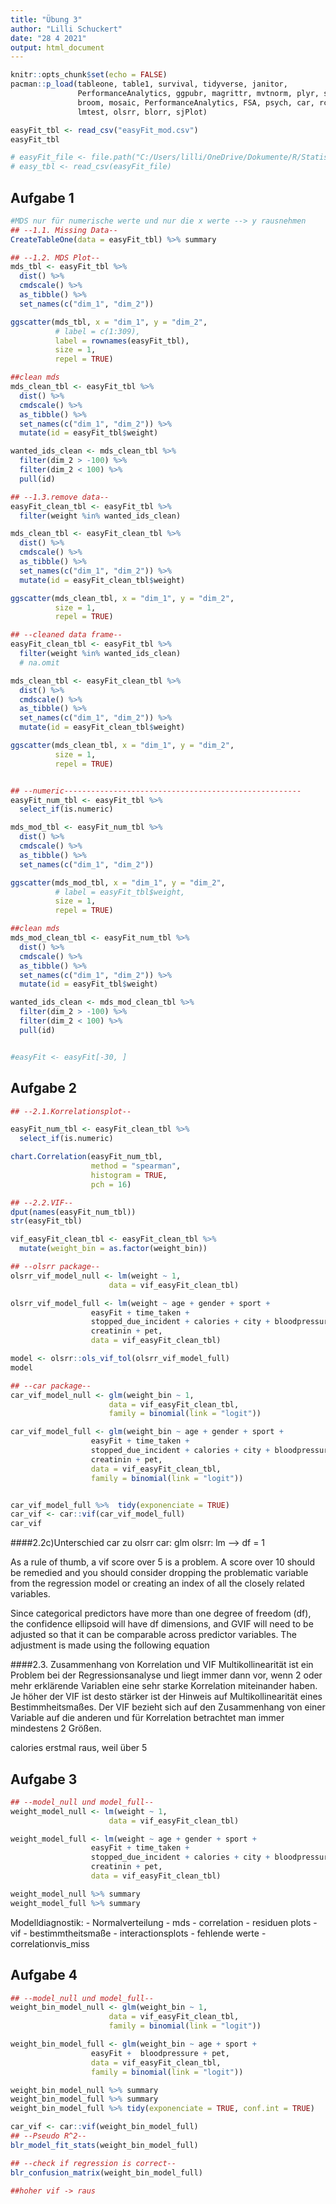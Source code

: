 ---
title: "Übung 3"
author: "Lilli Schuckert"
date: "28 4 2021"
output: html_document
---

```{r setup}
knitr::opts_chunk$set(echo = FALSE)
pacman::p_load(tableone, table1, survival, tidyverse, janitor,
               PerformanceAnalytics, ggpubr, magrittr, mvtnorm, plyr, simstudy,
               broom, mosaic, PerformanceAnalytics, FSA, psych, car, rcompanion,
               lmtest, olsrr, blorr, sjPlot)

easyFit_tbl <- read_csv("easyFit_mod.csv")
easyFit_tbl

# easyFit_file <- file.path("C:/Users/lilli/OneDrive/Dokumente/R/Statistik 2", "easyFit_mod.csv")
# easy_tbl <- read_csv(easyFit_file)
```

## Aufgabe 1

```{r MDS}

#MDS nur für numerische werte und nur die x werte --> y rausnehmen
## --1.1. Missing Data--
CreateTableOne(data = easyFit_tbl) %>% summary

## --1.2. MDS Plot--
mds_tbl <- easyFit_tbl %>%
  dist() %>%          
  cmdscale() %>%
  as_tibble() %>%
  set_names(c("dim_1", "dim_2"))

ggscatter(mds_tbl, x = "dim_1", y = "dim_2", 
          # label = c(1:309),
          label = rownames(easyFit_tbl),
          size = 1,
          repel = TRUE)

##clean mds
mds_clean_tbl <- easyFit_tbl %>%
  dist() %>%          
  cmdscale() %>%
  as_tibble() %>%
  set_names(c("dim_1", "dim_2")) %>%
  mutate(id = easyFit_tbl$weight)

wanted_ids_clean <- mds_clean_tbl %>%
  filter(dim_2 > -100) %>% 
  filter(dim_2 < 100) %>% 
  pull(id)

## --1.3.remove data--
easyFit_clean_tbl <- easyFit_tbl %>%
  filter(weight %in% wanted_ids_clean) 

mds_clean_tbl <- easyFit_clean_tbl %>%
  dist() %>%          
  cmdscale() %>%
  as_tibble() %>%
  set_names(c("dim_1", "dim_2")) %>%
  mutate(id = easyFit_clean_tbl$weight)

ggscatter(mds_clean_tbl, x = "dim_1", y = "dim_2", 
          size = 1,
          repel = TRUE) 

## --cleaned data frame--
easyFit_clean_tbl <- easyFit_tbl %>%
  filter(weight %in% wanted_ids_clean)
  # na.omit

mds_clean_tbl <- easyFit_clean_tbl %>%
  dist() %>%          
  cmdscale() %>%
  as_tibble() %>%
  set_names(c("dim_1", "dim_2")) %>%
  mutate(id = easyFit_clean_tbl$weight)

ggscatter(mds_clean_tbl, x = "dim_1", y = "dim_2", 
          size = 1,
          repel = TRUE) 


## --numeric-----------------------------------------------------
easyFit_num_tbl <- easyFit_tbl %>% 
  select_if(is.numeric)

mds_mod_tbl <- easyFit_num_tbl %>%
  dist() %>%          
  cmdscale() %>%
  as_tibble() %>%
  set_names(c("dim_1", "dim_2"))

ggscatter(mds_mod_tbl, x = "dim_1", y = "dim_2", 
          # label = easyFit_tbl$weight,
          size = 1,
          repel = TRUE)

##clean mds
mds_mod_clean_tbl <- easyFit_num_tbl %>%
  dist() %>%          
  cmdscale() %>%
  as_tibble() %>%
  set_names(c("dim_1", "dim_2")) %>%
  mutate(id = easyFit_tbl$weight)

wanted_ids_clean <- mds_mod_clean_tbl %>%
  filter(dim_2 > -100) %>% 
  filter(dim_2 < 100) %>% 
  pull(id)


#easyFit <- easyFit[-30, ]
```

## Aufgabe 2

```{r Korrelation}
## --2.1.Korrelationsplot--

easyFit_num_tbl <- easyFit_clean_tbl %>% 
  select_if(is.numeric)

chart.Correlation(easyFit_num_tbl,
                  method = "spearman",
                  histogram = TRUE,
                  pch = 16)

## --2.2.VIF--
dput(names(easyFit_num_tbl))
str(easyFit_tbl)

vif_easyFit_clean_tbl <- easyFit_clean_tbl %>% 
  mutate(weight_bin = as.factor(weight_bin))

## --olsrr package--
olsrr_vif_model_null <- lm(weight ~ 1,
                      data = vif_easyFit_clean_tbl)

olsrr_vif_model_full <- lm(weight ~ age + gender + sport +
                  easyFit + time_taken + 
                  stopped_due_incident + calories + city + bloodpressure + height +
                  creatinin + pet,
                  data = vif_easyFit_clean_tbl)

model <- olsrr::ols_vif_tol(olsrr_vif_model_full)
model

## --car package--
car_vif_model_null <- glm(weight_bin ~ 1,
                      data = vif_easyFit_clean_tbl,
                      family = binomial(link = "logit"))

car_vif_model_full <- glm(weight_bin ~ age + gender + sport +
                  easyFit + time_taken + 
                  stopped_due_incident + calories + city + bloodpressure + height +
                  creatinin + pet,
                  data = vif_easyFit_clean_tbl,
                  family = binomial(link = "logit"))


car_vif_model_full %>%  tidy(exponenciate = TRUE)
car_vif <- car::vif(car_vif_model_full)
car_vif

```

####2.2c)Unterschied car zu olsrr
car: glm
olsrr: lm --> df = 1

As a rule of thumb, a vif score over 5 is a problem. A score over 10 should be remedied and you should consider dropping the problematic variable from the regression model or creating an index of all the closely related variables.

Since categorical predictors have more than one degree of freedom (df), the confidence ellipsoid will have df dimensions, and GVIF will need to be adjusted so that it can be comparable across predictor variables. The adjustment is made using the following equation

####2.3. Zusammenhang von Korrelation und VIF
Multikollinearität ist ein Problem bei der Regressionsanalyse und liegt immer dann vor, wenn
2 oder mehr erklärende Variablen eine sehr starke Korrelation miteinander haben.
Je höher der VIF ist desto stärker ist der Hinweis auf Multikollinearität eines 
Bestimmheitsmaßes. 
Der VIF bezieht sich auf den Zusammenhang von einer Variable auf die anderen
und für Korrelation betrachtet man immer mindestens 2 Größen.

calories erstmal raus, weil über 5

## Aufgabe 3

```{r multiple gaussian linear regression weight}

## --model_null und model_full--
weight_model_null <- lm(weight ~ 1,
                      data = vif_easyFit_clean_tbl)

weight_model_full <- lm(weight ~ age + gender + sport +
                  easyFit + time_taken + 
                  stopped_due_incident + calories + city + bloodpressure + height +
                  creatinin + pet,
                  data = vif_easyFit_clean_tbl)

weight_model_null %>% summary
weight_model_full %>% summary


```

Modelldiagnostik:
- Normalverteilung
- mds
- correlation
- residuen plots
- vif
- bestimmtheitsmaße
- interactionsplots
- fehlende werte
- correlationvis_miss

## Aufgabe 4

```{r multiple logistic linear regression weight_bin}

## --model_null und model_full--
weight_bin_model_null <- glm(weight_bin ~ 1,
                      data = vif_easyFit_clean_tbl,
                      family = binomial(link = "logit"))

weight_bin_model_full <- glm(weight_bin ~ age + sport +
                  easyFit +  bloodpressure + pet,
                  data = vif_easyFit_clean_tbl,
                  family = binomial(link = "logit"))

weight_bin_model_null %>% summary
weight_bin_model_full %>% summary
weight_bin_model_full %>% tidy(exponenciate = TRUE, conf.int = TRUE)

car_vif <- car::vif(weight_bin_model_full)
## --Pseudo R^2--
blr_model_fit_stats(weight_bin_model_full)

## --check if regression is correct--
blr_confusion_matrix(weight_bin_model_full)

##hoher vif -> raus

```

